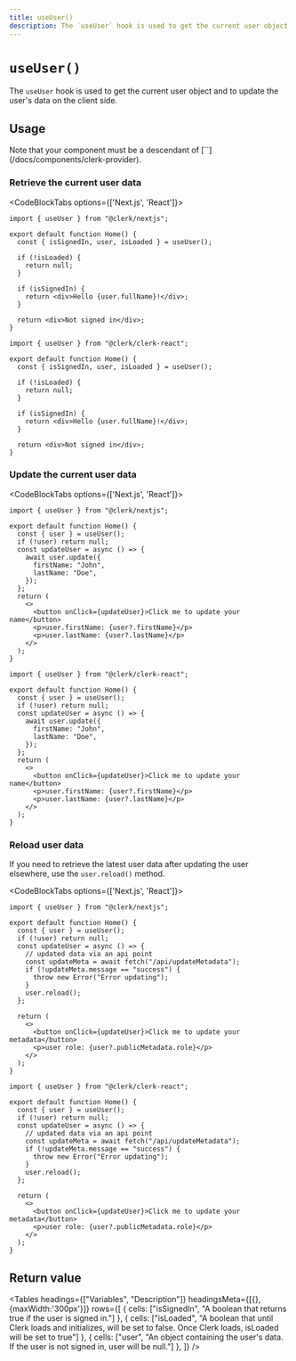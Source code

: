```yaml
---
title: useUser()
description: The `useUser` hook is used to get the current user object and to update the user's data on the client side.
---
```


# `useUser()`

The `useUser` hook is used to get the current user object and to update the user's data on the client side.

## Usage

<Callout type="info">
  Note that your component must be a descendant of [`<ClerkProvider />`](/docs/components/clerk-provider).
</Callout>

### Retrieve the current user data

<CodeBlockTabs options={['Next.js', 'React']}>
```tsx copy filename="pages/index.tsx"
import { useUser } from "@clerk/nextjs";

export default function Home() {
  const { isSignedIn, user, isLoaded } = useUser();

  if (!isLoaded) {
    return null;
  }

  if (isSignedIn) {
    return <div>Hello {user.fullName}!</div>;
  }

  return <div>Not signed in</div>;
}

```

```tsx copy filename="home.tsx"
import { useUser } from "@clerk/clerk-react";

export default function Home() {
  const { isSignedIn, user, isLoaded } = useUser();

  if (!isLoaded) {
    return null;
  }

  if (isSignedIn) {
    return <div>Hello {user.fullName}!</div>;
  }

  return <div>Not signed in</div>;
}

```
</CodeBlockTabs>

### Update the current user data

<CodeBlockTabs options={['Next.js', 'React']}>
```tsx copy filename="app/page.tsx"
import { useUser } from "@clerk/nextjs";

export default function Home() {
  const { user } = useUser();
  if (!user) return null;
  const updateUser = async () => {
    await user.update({
      firstName: "John",
      lastName: "Doe",
    });
  };
  return (
    <>
      <button onClick={updateUser}>Click me to update your name</button>
      <p>user.firstName: {user?.firstName}</p>
      <p>user.lastName: {user?.lastName}</p>
    </>
  );
}
```

```tsx copy filename="home.tsx"
import { useUser } from "@clerk/clerk-react";

export default function Home() {
  const { user } = useUser();
  if (!user) return null;
  const updateUser = async () => {
    await user.update({
      firstName: "John",
      lastName: "Doe",
    });
  };
  return (
    <>
      <button onClick={updateUser}>Click me to update your name</button>
      <p>user.firstName: {user?.firstName}</p>
      <p>user.lastName: {user?.lastName}</p>
    </>
  );
}
```
</CodeBlockTabs>

### Reload user data

If you need to retrieve the latest user data after updating the user elsewhere, use the `user.reload()` method.

<CodeBlockTabs options={['Next.js', 'React']}>
```tsx filename="app/page.tsx" copy
import { useUser } from "@clerk/nextjs";

export default function Home() {
  const { user } = useUser();
  if (!user) return null;
  const updateUser = async () => {
    // updated data via an api point
    const updateMeta = await fetch("/api/updateMetadata");
    if (!updateMeta.message == "success") {
      throw new Error("Error updating");
    }
    user.reload();
  };

  return (
    <>
      <button onClick={updateUser}>Click me to update your metadata</button>
      <p>user role: {user?.publicMetadata.role}</p>
    </>
  );
}
```

```tsx filename="home.tsx" copy
import { useUser } from "@clerk/clerk-react";

export default function Home() {
  const { user } = useUser();
  if (!user) return null;
  const updateUser = async () => {
    // updated data via an api point
    const updateMeta = await fetch("/api/updateMetadata");
    if (!updateMeta.message == "success") {
      throw new Error("Error updating");
    }
    user.reload();
  };

  return (
    <>
      <button onClick={updateUser}>Click me to update your metadata</button>
      <p>user role: {user?.publicMetadata.role}</p>
    </>
  );
}
```
</CodeBlockTabs>

## Return value

<Tables 
  headings={["Variables", "Description"]} 
  headingsMeta={[{}, {maxWidth:'300px'}]}
  rows={[
    {
      cells: ["isSignedIn", "A boolean that returns true if the user is signed in."]
    },
    {
      cells: ["isLoaded", "A boolean that until Clerk loads and initializes, will be set to false. Once Clerk loads, isLoaded will be set to true"]
    },
    {
      cells: ["user", "An object containing the user's data. If the user is not signed in, user will be null."]
    },
  ]} />
